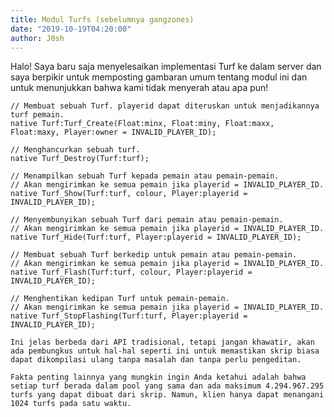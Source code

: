 ```yaml
---
title: Modul Turfs (sebelumnya gangzones)
date: "2019-10-19T04:20:00"
author: J0sh
---
```


Halo! Saya baru saja menyelesaikan implementasi Turf ke dalam server dan saya berpikir untuk memposting gambaran umum tentang modul ini dan untuk menunjukkan bahwa kami tidak menyerah atau apa pun!

```pawn
// Membuat sebuah Turf. playerid dapat diteruskan untuk menjadikannya turf pemain.
native Turf:Turf_Create(Float:minx, Float:miny, Float:maxx, Float:maxy, Player:owner = INVALID_PLAYER_ID);

// Menghancurkan sebuah turf.
native Turf_Destroy(Turf:turf);

// Menampilkan sebuah Turf kepada pemain atau pemain-pemain.
// Akan mengirimkan ke semua pemain jika playerid = INVALID_PLAYER_ID.
native Turf_Show(Turf:turf, colour, Player:playerid = INVALID_PLAYER_ID);

// Menyembunyikan sebuah Turf dari pemain atau pemain-pemain.
// Akan mengirimkan ke semua pemain jika playerid = INVALID_PLAYER_ID.
native Turf_Hide(Turf:turf, Player:playerid = INVALID_PLAYER_ID);

// Membuat sebuah Turf berkedip untuk pemain atau pemain-pemain.
// Akan mengirimkan ke semua pemain jika playerid = INVALID_PLAYER_ID.
native Turf_Flash(Turf:turf, colour, Player:playerid = INVALID_PLAYER_ID);

// Menghentikan kedipan Turf untuk pemain-pemain.
// Akan mengirimkan ke semua pemain jika playerid = INVALID_PLAYER_ID.
native Turf_StopFlashing(Turf:turf, Player:playerid = INVALID_PLAYER_ID);

Ini jelas berbeda dari API tradisional, tetapi jangan khawatir, akan ada pembungkus untuk hal-hal seperti ini untuk memastikan skrip biasa dapat dikompilasi ulang tanpa masalah dan tanpa perlu pengeditan.

Fakta penting lainnya yang mungkin ingin Anda ketahui adalah bahwa setiap turf berada dalam pool yang sama dan ada maksimum 4.294.967.295 turfs yang dapat dibuat dari skrip. Namun, klien hanya dapat menangani 1024 turfs pada satu waktu.
